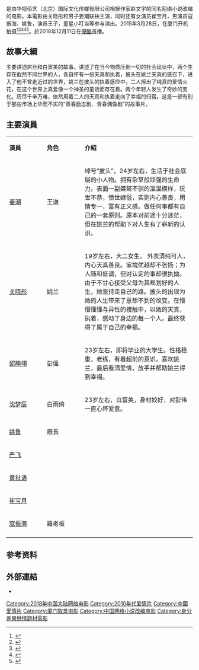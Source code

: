 {{multiple issues|
{{non-free|time=2015-09-29T03:37:13+00:00}}
{{dead end|time=2015-10-29T06:12:52+00:00}}
}}
{{Infobox Film
| name           = 向天真的女生投降
| original_name  = 
| image          = 
| image_size     = 
| caption        = 
| director       = [[周家文|周家文]]
| producer       = 
| producer_2     = [[关少曾|关少曾]]
| writer         = [[王鹏|王鹏]]
| story          = 
| starring       = [[姜潮|姜潮]]、[[关晓彤|关晓彤]]<br>[[邱勝翊|邱勝翊]]、[[崔宝月|崔宝月]]、[[寇振海|寇振海]]
| music          = 
| endtheme = 
| cinematography = 
| editing        =
| production_company =
| distributor = 
| rate = II B
| released = 2018年
| runtime = 108分鐘
| country = 
| language = 
| website = [http://www.weibo.com/u/5576454272 电影向天真的女生投降]
}}

{{engname|《向天真的女生投降》|'' ''}}是由华视佰艺（北京）国际文化传媒有限公司根据作家赵文宇的同名网络小说改编的电影。本電影由关晓彤和男子姜潮联袂主演，同时还有女演员崔宝月，男演员寇振海、姚鲁，演员王子，童星小叮当等参与演出。2015年3月28日，在厦门开机拍摄<ref>{{Cite web |url=http://yule.sohu.com/20150401/n410658279.shtml |title=《向天真的女生投降》热拍 姜潮关晓彤虐恋揪心 |accessdate=2015-10-29 |archive-date=2019-06-08 |archive-url=https://web.archive.org/web/20190608184222/http://yule.sohu.com/20150401/n410658279.shtml |dead-url=no }}</ref><ref>{{Cite web |url=http://news.xmnn.cn/a/xmxw/201503/t20150328_4411507.htm |title=讲述坎坷凄美的爱情故事 <向天真的女生投降>在厦开机 |accessdate=2015-10-29 |archive-date=2018-12-14 |archive-url=https://web.archive.org/web/20181214213940/http://news.xmnn.cn/a/xmxw/201503/t20150328_4411507.htm |dead-url=no }}</ref><ref>{{Cite web |url=http://yule.sohu.com/20150409/n410996656.shtml |title=姜潮“献身”《向天真的女生投降》 传递正能量 |accessdate=2015-10-29 |archive-date=2019-06-09 |archive-url=https://web.archive.org/web/20190609051712/http://yule.sohu.com/20150409/n410996656.shtml |dead-url=no }}</ref><ref>{{Cite web |url=http://ent.qq.com/a/20150506/046172.htm |title=《向天真的女生投降》将杀青 主演姜潮火力全开 |accessdate=2015-10-29 |archive-date=2019-04-02 |archive-url=https://web.archive.org/web/20190402042823/https://ent.qq.com/a/20150506/046172.htm |dead-url=no }}</ref><ref>{{Cite web |url=http://ent.sina.com.cn/m/c/2015-04-29/doc-ichmifpz0237262.shtml |title=姜潮关晓彤《向女生投降》厦门拍摄正酣 |accessdate=2015-10-29 |archive-date=2019-06-11 |archive-url=https://web.archive.org/web/20190611125618/http://ent.sina.com.cn/m/c/2015-04-29/doc-ichmifpz0237262.shtml |dead-url=no }}</ref>。於2018年12月11日在[[優酷|優酷]]首播。

==故事大綱==

主要讲述屌丝和白富美的故事。讲述了在当今物质压倒一切的社会现状中，两个生存在截然不同世界的人，各自怀有一份天真和执着，披头在姚兰天真的感召下，进入了他不曾走近过的世界，姚兰在披头的执着感应中，二人擦出了纯真的爱情火花，在这个世界上真爱像一个神圣的童话而存在着。两个年轻人发生了奇妙的变化。历尽千辛万难，依然用着二人的天真和执着走向了幸福的归宿。这是一部有别于那些市场上华而不实的“青春励志剧、青春偶像剧”的故事片。

==主要演員==
{|class="wikitable" width="60%"
|- style="background:cornflowerblue; color:white" align=center
|style="width:6%"| '''演員''' ||style="width:6%"| '''角色''' ||style="width:18%"| '''介紹'''
|-
|[[姜潮|姜潮]]||王谦||绰号“披头”，24岁左右，生活于社会底层的小人物。拥有杂草般顽强的生命力。表面一副桀骜不驯的混混模样，玩世不恭，愤世嫉俗，实则内心善良，用情专一，富有正义感。做任何事都有自己的一套原则。原本对前途十分迷茫，但在姚兰的帮助下对人生有了崭新的认识。
|-
|[[关晓彤|关晓彤]]||姚兰||19岁左右，大二女生。     外表清纯可人，内心天真善良。家境优越却不张扬；为人随和低调，但对认定的事却很执拗。由于不甘心接受父母为其规划好的人生，她坚持走自己的路。披头的出现为她的人生带来了意想不到的改变。在懵懵懂懂与异性的接触中，以她的天真，执着，感动了身边的每一个人。最终获得了属于自己的幸福。 
|-
|[[邱勝翊|邱勝翊]]||彭偉||23岁左右，即将毕业的大学生。性格稳重，老练，有着超前的意识。喜欢姚兰，最后看清爱情，放手并帮助姚兰得到幸福。
|-
|[[沈梦辰|沈梦辰]]|| 白雨绮||23岁左右，白富美，身材姣好，对彭伟一直心怀爱意。 
|-
|[[姚鲁|姚鲁]]||廠長 ||
|-
|[[严飞|严飞]]|| ||
|-
|[[黄祉语|黄祉语]]|| ||
|-
|[[崔宝月|崔宝月]]|| ||
|-
|[[寇振海|寇振海]]||羅老板 ||
|-
|}

==参考资料==
{{reflist}}
== 外部連結 ==
*{{Sinaweibo|5576454272|向天真的女生投降}}

[[Category:2018年中国大陆网络电影|Category:2018年中国大陆网络电影]]
[[Category:2010年代爱情片|Category:2010年代爱情片]]
[[Category:中國愛情片|Category:中國愛情片]]
[[Category:厦门取景电影|Category:厦门取景电影]]
[[Category:中国网络小说改编电影|Category:中国网络小说改编电影]]
[[Category:身分差異戀情題材電影|Category:身分差異戀情題材電影]]